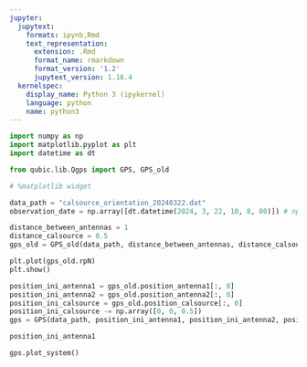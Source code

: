 ```yaml
---
jupyter:
  jupytext:
    formats: ipynb,Rmd
    text_representation:
      extension: .Rmd
      format_name: rmarkdown
      format_version: '1.2'
      jupytext_version: 1.16.4
  kernelspec:
    display_name: Python 3 (ipykernel)
    language: python
    name: python3
---
```


```python
import numpy as np
import matplotlib.pyplot as plt
import datetime as dt

from qubic.lib.Qgps import GPS, GPS_old

# %matplotlib widget
```

```python
data_path = "calsource_orientation_20240322.dat"
observation_date = np.array([dt.datetime(2024, 3, 22, 10, 8, 00)]) # np.array([dt.datetime(2024, 3, 22, 9, 47, 49), dt.datetime(2024, 3, 22, 16, 13, 49, 500000)])#
```

```python
distance_between_antennas = 1
distance_calsource = 0.5
gps_old = GPS_old(data_path, distance_between_antennas, distance_calsource, observation_date)
```

```python
plt.plot(gps_old.rpN)
plt.show()
```

```python
position_ini_antenna1 = gps_old.position_antenna1[:, 0]
position_ini_antenna2 = gps_old.position_antenna2[:, 0]
position_ini_calsource = gps_old.position_calsource[:, 0]
position_ini_calsource -= np.array([0, 0, 0.5])
gps = GPS(data_path, position_ini_antenna1, position_ini_antenna2, position_ini_calsource, observation_date, position_qubic = np.array([0, 0, 0]), ini_wrt_antenna2=False)
```

```python
position_ini_antenna1
```

```python
gps.plot_system()
```

```python

```

```python

```

```python

```
